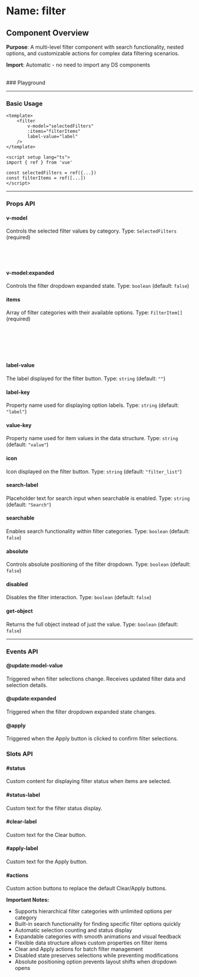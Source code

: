 
<Meta of={Filter} />

# Name: filter
## Component Overview

**Purpose**: A multi-level filter component with search functionality, nested options, and customizable actions for complex data filtering scenarios.

**Import**: Automatic - no need to import any DS components

<br />
### Playground

<Canvas of={Filter.Primary} />
<Controls />

---

### Basic Usage

```vue
<template>
    <filter 
        v-model="selectedFilters"
        :items="filterItems"
        label-value="label"
    />
</template>

<script setup lang="ts">
import { ref } from 'vue'

const selectedFilters = ref({...})
const filterItems = ref([...])
</script>
```

<Canvas sourceState="none" of={Filter.Primary} />

---

### Props API

#### v-model
Controls the selected filter values by category. Type: `SelectedFilters` (required)

```typescript
type SelectedFilters = {
  [categoryKey: string]: any[];  // Array of selected item indices per category
}
```

#### v-model:expanded
Controls the filter dropdown expanded state. Type: `boolean` (default: `false`)

#### items
Array of filter categories with their available options. Type: `FilterItem[]` (required)

```typescript
type FilterItem = {
  [labelKey]: string | number;        // Display text for filter option
  [valueKey]: any;        // Unique value for the option
  items: any[];   // Additional custom properties
}
```

#### label-value
The label displayed for the filter button. Type: `string` (default: `""`)

#### label-key
Property name used for displaying option labels. Type: `string` (default: `"label"`)

#### value-key
Property name used for item values in the data structure. Type: `string` (default: `"value"`)

#### icon
Icon displayed on the filter button. Type: `string` (default: `"filter_list"`)

#### search-label
Placeholder text for search input when searchable is enabled. Type: `string` (default: `"Search"`)

#### searchable
Enables search functionality within filter categories. Type: `boolean` (default: `false`)

<Canvas sourceState="none" of={Filter.Searchable} />

#### absolute
Controls absolute positioning of the filter dropdown. Type: `boolean` (default: `false`)

<Canvas sourceState="none" of={Filter.Absolute} />

#### disabled
Disables the filter interaction. Type: `boolean` (default: `false`)

<Canvas sourceState="none" of={Filter.Disabled} />

#### get-object
Returns the full object instead of just the value. Type: `boolean` (default: `false`)

---

### Events API

#### @update:model-value
Triggered when filter selections change. Receives updated filter data and selection details.

#### @update:expanded
Triggered when the filter dropdown expanded state changes.

#### @apply
Triggered when the Apply button is clicked to confirm filter selections.

### Slots API

#### #status
Custom content for displaying filter status when items are selected.

#### #status-label
Custom text for the filter status display.

#### #clear-label
Custom text for the Clear button.

#### #apply-label
Custom text for the Apply button.

#### #actions
Custom action buttons to replace the default Clear/Apply buttons.

**Important Notes:**
- Supports hierarchical filter categories with unlimited options per category
- Built-in search functionality for finding specific filter options quickly
- Automatic selection counting and status display
- Expandable categories with smooth animations and visual feedback
- Flexible data structure allows custom properties on filter items
- Clear and Apply actions for batch filter management
- Disabled state preserves selections while preventing modifications
- Absolute positioning option prevents layout shifts when dropdown opens